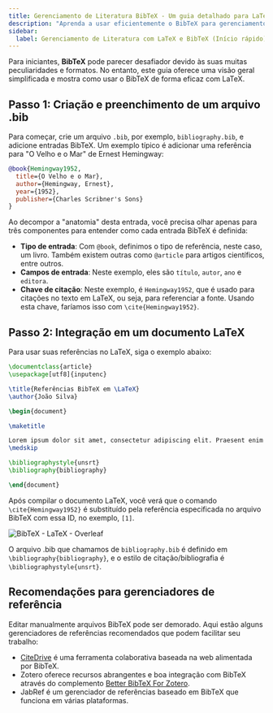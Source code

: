 ```yaml
---
title: Gerenciamento de Literatura BibTeX - Um guia detalhado para LaTeX
description: "Aprenda a usar eficientemente o BibTeX para gerenciamento de literatura com LaTeX, desde a criação de um arquivo .bib até a integração em seu documento LaTeX."
sidebar:
  label: Gerenciamento de Literatura com LaTeX e BibTeX (Início rápido)
---
```



Para iniciantes, **BibTeX** pode parecer desafiador devido às suas muitas peculiaridades e formatos. No entanto, este guia oferece uma visão geral simplificada e mostra como usar o BibTeX de forma eficaz com LaTeX.

<CiteDrive /> 

## Passo 1: Criação e preenchimento de um arquivo .bib

Para começar, crie um arquivo `.bib`, por exemplo, `bibliography.bib`, e adicione entradas BibTeX. Um exemplo típico é adicionar uma referência para "O Velho e o Mar" de Ernest Hemingway:

```bibtex
@book{Hemingway1952,
  title={O Velho e o Mar},
  author={Hemingway, Ernest},
  year={1952},
  publisher={Charles Scribner's Sons}
}
```

Ao decompor a "anatomia" desta entrada, você precisa olhar apenas para três componentes para entender como cada entrada BibTeX é definida:

- **Tipo de entrada**: Com `@book`, definimos o tipo de referência, neste caso, um livro. Também existem outras como `@article` para artigos científicos, entre outros.
- **Campos de entrada**: Neste exemplo, eles são `título`, `autor`, `ano` e `editora`.
- **Chave de citação**: Neste exemplo, é `Hemingway1952`, que é usado para citações no texto em LaTeX, ou seja, para referenciar a fonte. Usando esta chave, faríamos isso com `\cite{Hemingway1952}`.

## Passo 2: Integração em um documento LaTeX

Para usar suas referências no LaTeX, siga o exemplo abaixo:

```latex
\documentclass{article}
\usepackage[utf8]{inputenc}

\title{Referências BibTeX em \LaTeX}
\author{João Silva}

\begin{document}

\maketitle

Lorem ipsum dolor sit amet, consectetur adipiscing elit. Praesent enim urna, dapibus et bibendum vel, consectetur et turpis. Cras a molestie nulla. \cite{Hemingway1952}
\medskip

\bibliographystyle{unsrt}
\bibliography{bibliography}

\end{document}
```

Após compilar o documento LaTeX, você verá que o comando `\cite{Hemingway1952}` é substituído pela referência especificada no arquivo BibTeX com essa ID, no exemplo, `[1]`.

![BibTeX - LaTeX - Overleaf](@assets/images/tutorial/LaTeX_Overleaf_BibTeX-Example.png)

O arquivo .bib que chamamos de `bibliography.bib` é definido em `\bibliography{bibliography}`, e o estilo de citação/bibliografia é `\bibliographystyle{unsrt}`.

## Recomendações para gerenciadores de referência

Editar manualmente arquivos BibTeX pode ser demorado. Aqui estão alguns gerenciadores de referências recomendados que podem facilitar seu trabalho:

- [CiteDrive](https://www.citedrive.com/) é uma ferramenta colaborativa baseada na web alimentada por BibTeX.
- Zotero oferece recursos abrangentes e boa integração com BibTeX através do complemento [Better BibTeX For Zotero](https://retorque.re/zotero-better-bibtex/).
- JabRef é um gerenciador de referências baseado em BibTeX que funciona em várias plataformas.